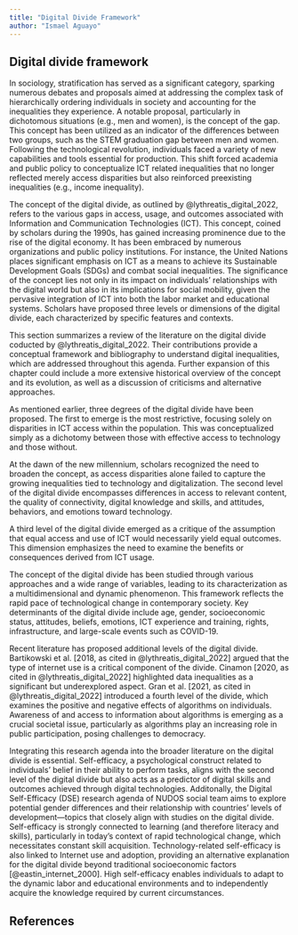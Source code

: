 ```yaml
---
title: "Digital Divide Framework"
author: "Ismael Aguayo"
---
```


## Digital divide framework

In sociology, stratification has served as a significant category, sparking numerous debates and proposals aimed at addressing the complex task of hierarchically ordering individuals in society and accounting for the inequalities they experience. A notable proposal, particularly in dichotomous situations (e.g., men and women), is the concept of the gap. This concept has been utilized as an indicator of the differences between two groups, such as the STEM graduation gap between men and women. Following the technological revolution, individuals faced a variety of new capabilities and tools essential for production. This shift forced academia and public policy to conceptualize ICT related inequalities that no longer reflected merely access disparities but also reinforced preexisting inequalities (e.g., income inequality).

The concept of the digital divide, as outlined by @lythreatis_digital_2022, refers to the various gaps in access, usage, and outcomes associated with Information and Communication Technologies (ICT). This concept, coined by scholars during the 1990s, has gained increasing prominence due to the rise of the digital economy. It has been embraced by numerous organizations and public policy institutions. For instance, the United Nations places significant emphasis on ICT as a means to achieve its Sustainable Development Goals (SDGs) and combat social inequalities. The significance of the concept lies not only in its impact on individuals' relationships with the digital world but also in its implications for social mobility, given the pervasive integration of ICT into both the labor market and educational systems. Scholars have proposed three levels or dimensions of the digital divide, each characterized by specific features and contexts.

This section summarizes a review of the literature on the digital divide coducted by @lythreatis_digital_2022. Their contributions provide a conceptual framework and bibliography to understand digital inequalities, which are addressed throughout this agenda. Further expansion of this chapter could include a more extensive historical overview of the concept and its evolution, as well as a discussion of criticisms and alternative approaches.

As mentioned earlier, three degrees of the digital divide have been proposed. The first to emerge is the most restrictive, focusing solely on disparities in ICT access within the population. This was conceptualized simply as a dichotomy between those with effective access to technology and those without.

At the dawn of the new millennium, scholars recognized the need to broaden the concept, as access disparities alone failed to capture the growing inequalities tied to technology and digitalization. The second level of the digital divide encompasses differences in access to relevant content, the quality of connectivity, digital knowledge and skills, and attitudes, behaviors, and emotions toward technology.

A third level of the digital divide emerged as a critique of the assumption that equal access and use of ICT would necessarily yield equal outcomes. This dimension emphasizes the need to examine the benefits or consequences derived from ICT usage.

The concept of the digital divide has been studied through various approaches and a wide range of variables, leading to its characterization as a multidimensional and dynamic phenomenon. This framework reflects the rapid pace of technological change in contemporary society. Key determinants of the digital divide include age, gender, socioeconomic status, attitudes, beliefs, emotions, ICT experience and training, rights, infrastructure, and large-scale events such as COVID-19.

Recent literature has proposed additional levels of the digital divide. Bartikowski et al. [2018, as cited in @lythreatis_digital_2022] argued that the type of internet use is a critical component of the divide. Cinamon \[2020, as cited in @lythreatis_digital_2022\] highlighted data inequalities as a significant but underexplored aspect. Gran et al. \[2021, as cited in @lythreatis_digital_2022\] introduced a fourth level of the divide, which examines the positive and negative effects of algorithms on individuals. Awareness of and access to information about algorithms is emerging as a crucial societal issue, particularly as algorithms play an increasing role in public participation, posing challenges to democracy.

Integrating this research agenda into the broader literature on the digital divide is essential. Self-efficacy, a psychological construct related to individuals’ belief in their ability to perform tasks, aligns with the second level of the digital divide but also acts as a predictor of digital skills and outcomes achieved through digital technologies. Additonally, the Digital Self-Efficacy (DSE) research agenda of NUDOS social team aims to explore potential gender differences and their relationship with countries' levels of development—topics that closely align with studies on the digital divide. Self-efficacy is strongly connected to learning (and therefore literacy and skills), particularly in today’s context of rapid technological change, which necessitates constant skill acquisition. Technology-related self-efficacy is also linked to Internet use and adoption, providing an alternative explanation for the digital divide beyond traditional socioeconomic factors [@eastin_internet_2000]. High self-efficacy enables individuals to adapt to the dynamic labor and educational environments and to independently acquire the knowledge required by current circumstances.

## References
